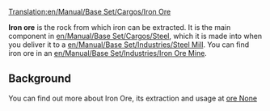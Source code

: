[[Translation:en/Manual/Base Set/Cargos/Iron Ore]]
{{en/Manual/Base Set/Cargos/Cargo|
name=Iron Ore|
image=en/Manual/Base Set/Cargos/IronOre.png|
produced=[[en/Manual/Base Set/Industries/Iron Ore Mine]]|
accepted=[[en/Manual/Base Set/Industries/Steel Mill]]
}}

'''Iron ore''' is the rock from which iron can be extracted.  It is the main component in [[en/Manual/Base Set/Cargos/Steel]], which it is made into when you deliver it to a [[en/Manual/Base Set/Industries/Steel Mill]].  You can find iron ore in an [[en/Manual/Base Set/Industries/Iron Ore Mine]].

==Background==
You can find out more about Iron Ore, its extraction and usage at [https://www.wikipedia.org/wiki/Iron ore None]